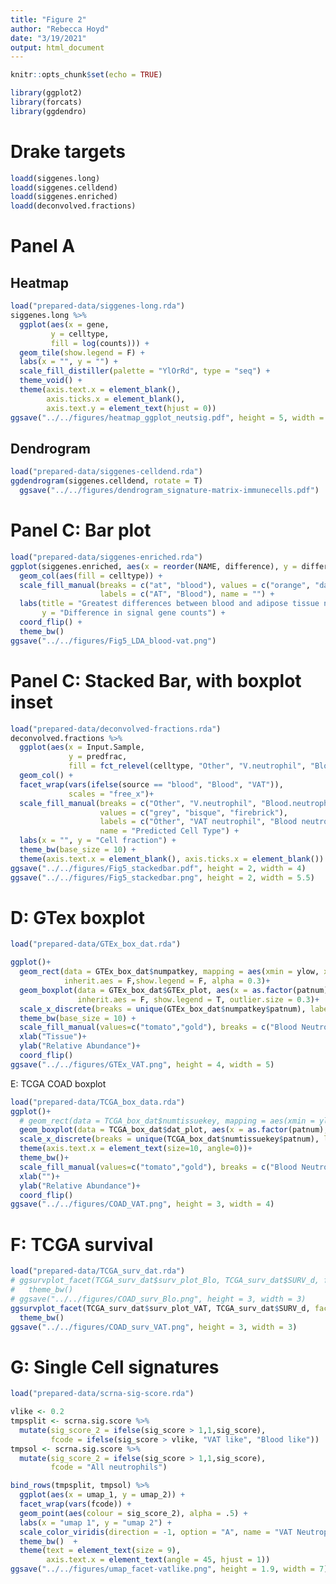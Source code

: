 ```yaml
---
title: "Figure 2"
author: "Rebecca Hoyd"
date: "3/19/2021"
output: html_document
---
```


```r
knitr::opts_chunk$set(echo = TRUE)

library(ggplot2)
library(forcats)
library(ggdendro)
```

# Drake targets

```r
loadd(siggenes.long)
loadd(siggenes.celldend)
loadd(siggenes.enriched)
loadd(deconvolved.fractions)
```

# Panel A

## Heatmap

```r
load("prepared-data/siggenes-long.rda")
siggenes.long %>%
  ggplot(aes(x = gene,
         y = celltype,
         fill = log(counts))) +
  geom_tile(show.legend = F) +
  labs(x = "", y = "") +
  scale_fill_distiller(palette = "YlOrRd", type = "seq") +
  theme_void() +
  theme(axis.text.x = element_blank(),
        axis.ticks.x = element_blank(),
        axis.text.y = element_text(hjust = 0)) 
ggsave("../../figures/heatmap_ggplot_neutsig.pdf", height = 5, width = 7)
```

## Dendrogram

```r
load("prepared-data/siggenes-celldend.rda")
ggdendrogram(siggenes.celldend, rotate = T)
  ggsave("../../figures/dendrogram_signature-matrix-immunecells.pdf")
```

# Panel C: Bar plot

```r
load("prepared-data/siggenes-enriched.rda")
ggplot(siggenes.enriched, aes(x = reorder(NAME, difference), y = difference)) +
  geom_col(aes(fill = celltype)) +
  scale_fill_manual(breaks = c("at", "blood"), values = c("orange", "darkred"),
                    labels = c("AT", "Blood"), name = "") +
  labs(title = "Greatest differences between blood and adipose tissue neutrophil \nsignal genes", x = "",
       y = "Difference in signal gene counts") +
  coord_flip() +
  theme_bw()
ggsave("../../figures/Fig5_LDA_blood-vat.png")
```

# Panel C: Stacked Bar, with boxplot inset

```r
load("prepared-data/deconvolved-fractions.rda")
deconvolved.fractions %>%
  ggplot(aes(x = Input.Sample, 
             y = predfrac, 
             fill = fct_relevel(celltype, "Other", "V.neutrophil", "Blood.neutrophil"))) + 
  geom_col() +
  facet_wrap(vars(ifelse(source == "blood", "Blood", "VAT")),  
             scales = "free_x")+
  scale_fill_manual(breaks = c("Other", "V.neutrophil", "Blood.neutrophil"), 
                    values = c("grey", "bisque", "firebrick"),
                    labels = c("Other", "VAT neutrophil", "Blood neutrophil"),
                    name = "Predicted Cell Type") +
  labs(x = "", y = "Cell fraction") +
  theme_bw(base_size = 10) +
  theme(axis.text.x = element_blank(), axis.ticks.x = element_blank()) 
ggsave("../../figures/Fig5_stackedbar.pdf", height = 2, width = 4)
ggsave("../../figures/Fig5_stackedbar.png", height = 2, width = 5.5)
```

# D: GTex boxplot

```r
load("prepared-data/GTEx_box_dat.rda")

ggplot()+
  geom_rect(data = GTEx_box_dat$numpatkey, mapping = aes(xmin = ylow, xmax = yhigh, ymin = 0, ymax = 1, fill=type), 
            inherit.aes = F,show.legend = F, alpha = 0.3)+
  geom_boxplot(data = GTEx_box_dat$GTEx_plot, aes(x = as.factor(patnum), y = relative_abundance, fill = cell_type), 
               inherit.aes = F, show.legend = T, outlier.size = 0.3)+
  scale_x_discrete(breaks = unique(GTEx_box_dat$numpatkey$patnum), labels = unique(GTEx_box_dat$numpatkey$Tissue))+
  theme_bw(base_size = 10) +
  scale_fill_manual(values=c("tomato","gold"), breaks = c("Blood Neutrophil","VAT Neutrophil"), name = "Neutrophil Type")+
  xlab("Tissue")+
  ylab("Relative Abundance")+
  coord_flip()
ggsave("../../figures/GTEx_VAT.png", height = 4, width = 5)
```

E: TCGA COAD boxplot

```r
load("prepared-data/TCGA_box_data.rda")
ggplot()+
  # geom_rect(data = TCGA_box_dat$numtissuekey, mapping = aes(xmin = ylow, xmax = yhigh, ymin = 0, ymax = 0.6, fill=type), inherit.aes = F,show.legend = F, alpha = 0.3)+
  geom_boxplot(data = TCGA_box_dat$dat_plot, aes(x = as.factor(patnum), y = relative_abundance, fill = cell_type), inherit.aes = F, show.legend = T)+
  scale_x_discrete(breaks = unique(TCGA_box_dat$numtissuekey$patnum), labels = unique(TCGA_box_dat$numtissuekey$Tissue))+
  theme(axis.text.x = element_text(size=10, angle=0))+
  theme_bw()+
  scale_fill_manual(values=c("tomato","gold"), breaks = c("Blood Neutrophil","VAT Neutrophil"), name = "Neutrophil Type")+
  xlab("")+
  ylab("Relative Abundance")+
  coord_flip()
ggsave("../../figures/COAD_VAT.png", height = 3, width = 4)

```

# F: TCGA survival

```r
load("prepared-data/TCGA_surv_dat.rda")
# ggsurvplot_facet(TCGA_surv_dat$surv_plot_Blo, TCGA_surv_dat$SURV_d, facet.by = "Tissue", scales = "free_x") +
#   theme_bw()
# ggsave("../../figures/COAD_surv_Blo.png", height = 3, width = 3)
ggsurvplot_facet(TCGA_surv_dat$surv_plot_VAT, TCGA_surv_dat$SURV_d, facet.by = "Tissue", scales = "free_x") +
  theme_bw()
ggsave("../../figures/COAD_surv_VAT.png", height = 3, width = 3)

```

# G: Single Cell signatures

```r
load("prepared-data/scrna-sig-score.rda")

vlike <- 0.2
tmpsplit <- scrna.sig.score %>%
  mutate(sig_score_2 = ifelse(sig_score > 1,1,sig_score),
         fcode = ifelse(sig_score > vlike, "VAT like", "Blood like")) 
tmpsol <- scrna.sig.score %>%
  mutate(sig_score_2 = ifelse(sig_score > 1,1,sig_score),
         fcode = "All neutrophils") 

bind_rows(tmpsplit, tmpsol) %>%
  ggplot(aes(x = umap_1, y = umap_2)) + 
  facet_wrap(vars(fcode)) +
  geom_point(aes(colour = sig_score_2), alpha = .5) +
  labs(x = "umap 1", y = "umap 2") +
  scale_color_viridis(direction = -1, option = "A", name = "VAT Neutrophil Score") +
  theme_bw()  +
  theme(text = element_text(size = 9),
        axis.text.x = element_text(angle = 45, hjust = 1))
ggsave("../../figures/umap_facet-vatlike.png", height = 1.9, width = 7)
```
